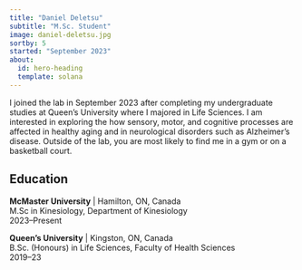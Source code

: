 ```yaml
---
title: "Daniel Deletsu"
subtitle: "M.Sc. Student"
image: daniel-deletsu.jpg
sortby: 5
started: "September 2023"
about:
  id: hero-heading
  template: solana
---
```


:::{#hero-heading}

I joined the lab in September 2023 after completing my undergraduate studies at Queen’s University where I majored in Life Sciences. I am interested in exploring the how sensory, motor, and cognitive processes are affected in healthy aging and in neurological disorders such as Alzheimer's disease. Outside of the lab, you are most likely to find me in a gym or on a basketball court.

## Education

**McMaster University** | Hamilton, ON, Canada  
M.Sc in Kinesiology, Department of Kinesiology  
2023--Present

**Queen's University** | Kingston, ON, Canada  
B.Sc. (Honours) in Life Sciences, Faculty of Health Sciences  
2019--23

:::
